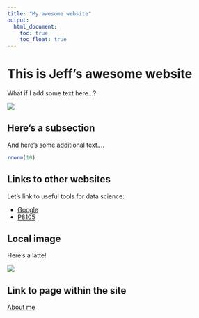 ```yaml
---
title: "My awesome website"
output: 
  html_document:
    toc: true
    toc_float: true
---
```


# This is Jeff's awesome website

What if I add some text here...?

![](https://media.giphy.com/media/drXGoW1iudhKw/giphy.gif)

## Here's a subsection

And here's some additional text.... 

```r
rnorm(10)
```

## Links to other websites 

Let's link to useful tools for data science: 

- [Google](https://www.google.com/)
- [P8105](https://p8105.com)

## Local image

Here's a latte! 

![](latte.jpg)

## Link to page within the site 

[About me](about.html)

